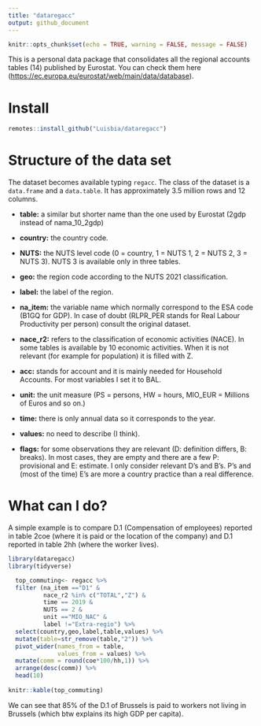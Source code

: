 ```yaml
---
title: "dataregacc"
output: github_document
---
```


```r
knitr::opts_chunk$set(echo = TRUE, warning = FALSE, message = FALSE)
```

This is a personal data package that consolidates all the regional accounts tables (14) published by Eurostat. You can check them here (<https://ec.europa.eu/eurostat/web/main/data/database>).

# Install

```r
remotes::install_github("Luisbia/dataregacc")

```

# Structure of the data set

The dataset becomes available typing `regacc`. The class of the dataset is a `data.frame` and a `data.table`. It has approximately 3.5 million rows and 12 columns. 

- **table:** a similar but shorter name than the one used by Eurostat (2gdp instead of nama_10_2gdp)

- **country:** the country code.

- **NUTS:** the NUTS level code (0 = country, 1 = NUTS 1, 2 = NUTS 2, 3 = NUTS 3). NUTS 3 is available only in three tables.

- **geo:** the region code according to the NUTS 2021 classification.

- **label:** the label of the region.

- **na_item:** the variable name which normally correspond to the ESA code (B1GQ for GDP). In case of doubt  (RLPR_PER stands for Real Labour Productivity per person) consult the original dataset.

- **nace_r2:** refers to the classification of economic activities (NACE). In some tables is available by 10 economic activities. When it is not relevant (for example for population) it is filled with Z.

- **acc:** stands for account and it is mainly needed for Household Accounts. For most variables I set it to BAL.

- **unit:** the unit measure (PS = persons, HW = hours, MIO_EUR = Millions of Euros and so on.)

- **time:** there is only annual data so it corresponds to the year.

- **values:** no need to describe (I think).

- **flags:** for some observations they are relevant (D: definition differs, B: breaks). In most cases, they are empty and there are a few P: provisional and E: estimate. I only consider relevant D's and B's. P's and (most of the time) E's are more a country practice than a real difference. 

# What can I do?

A simple example is to compare D.1 (Compensation of employees) reported in table 2coe (where it is paid or the location of the company) and D.1 reported in table 2hh (where the worker lives).

```r
library(dataregacc)
library(tidyverse)

  top_commuting<- regacc %>% 
  filter (na_item =="D1" & 
          nace_r2 %in% c("TOTAL","Z") &
          time == 2019 &
          NUTS == 2 &
          unit =="MIO_NAC" &
          label !="Extra-regio") %>% 
  select(country,geo,label,table,values) %>% 
  mutate(table=str_remove(table,"2")) %>% 
  pivot_wider(names_from = table,
              values_from = values) %>% 
  mutate(comm = round(coe*100/hh,1)) %>% 
  arrange(desc(comm)) %>% 
  head(10)
  
knitr::kable(top_commuting)

```

We can see that 85% of the D.1 of Brussels is paid to workers not living in Brussels (which btw explains its high GDP per capita).

